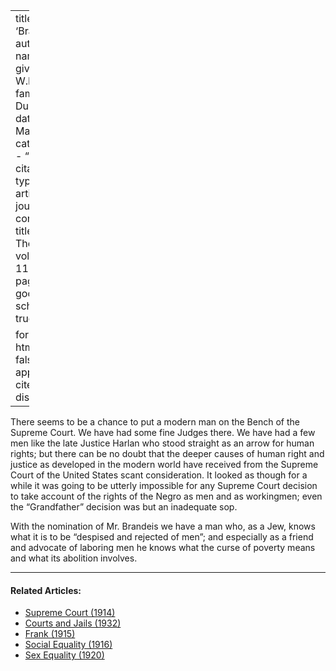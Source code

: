 
---
title: 'Brandeis'
author:
  - name:
      given: W.E.B.
      family: Du Bois
date: Mar. 1916
categories: 
  - ""
citation: 
  type: article-journal
  container-title: The Crisis
  volume: 11
  issue: 5
  page: 243
google-scholar: true

format:
  html:
    toc: false
    appendix-cite-as: display
---



There seems to be a chance to put a modern man on the Bench of the
Supreme Court. We have had some fine Judges there. We have had a few men
like the late Justice Harlan who stood straight as an arrow for human
rights; but there can be no doubt that the deeper causes of human right
and justice as developed in the modern world have received from the
Supreme Court of the United States scant consideration. It looked as
though for a while it was going to be utterly impossible for any Supreme
Court decision to take account of the rights of the Negro as men and as
workingmen; even the "Grandfather" decision was but an inadequate sop.

With the nomination of Mr. Brandeis we have a man who, as a Jew, knows
what it is to be "despised and rejected of men"; and especially as a
friend and advocate of laboring men he knows what the curse of poverty
means and what its abolition involves.

<!-- Similar articles start here -->

<hr>
#### Related Articles:

* [Supreme Court (1914)](/Volumes/09/02/supreme_court.html)
* [Courts and Jails (1932)](/Volumes/39/04/courts_and_jails.html)
* [Frank (1915)](/Volumes/10/04/frank.html)
* [Social Equality (1916)](/Volumes/12/01/social_equality.html)
* [Sex Equality (1920)](/Volumes/19/03/sex_equality.html)

<!-- Similar articles end here -->